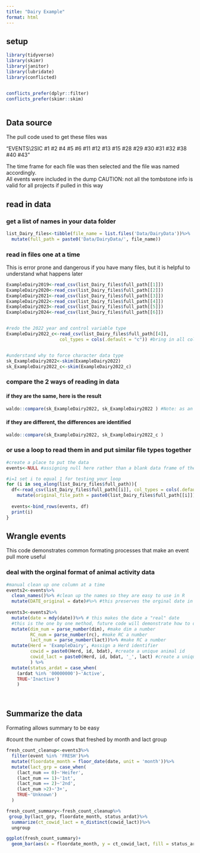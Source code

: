 ```yaml
---
title: "Dairy Example"
format: html
---
```


## setup

```r
library(tidyverse)
library(skimr)
library(janitor)
library(lubridate)
library(conflicted)


conflicts_prefer(dplyr::filter)
conflicts_prefer(skimr::skim)



```

## Data source

The pull code used to get these files was

"EVENTS\2SIC #1 #2 #4 #5 #6 #11 #12 #13 #15 #28 #29 #30 #31 #32 #38 #40 #43"

The time frame for each file was then selected and the file was named accordingly.  
All events were included in the dump
CAUTION: not all the tombstone info is valid for all projects if pulled in this way

## read in data

### get a list of names in your data folder

```r
list_Dairy_files<-tibble(file_name = list.files('Data/DairyData'))%>%
  mutate(full_path = paste0('Data/DairyData/', file_name))

```


### read in files one at a time

This is error prone and dangerous if you have many files, but it is helpful to understand what happens later

```r
ExampleDairy2019<-read_csv(list_Dairy_files$full_path[[1]])
ExampleDairy2020<-read_csv(list_Dairy_files$full_path[[2]])
ExampleDairy2021<-read_csv(list_Dairy_files$full_path[[3]])
ExampleDairy2022<-read_csv(list_Dairy_files$full_path[[4]])
ExampleDairy2023<-read_csv(list_Dairy_files$full_path[[5]])
ExampleDairy2024<-read_csv(list_Dairy_files$full_path[[6]])


#redo the 2022 year and control variable type
ExampleDairy2022_c<-read_csv(list_Dairy_files$full_path[[4]], 
                    col_types = cols(.default = "c")) #bring in all columns as characters


#understand why to force character data type
sk_ExampleDairy2022<-skim(ExampleDairy2022)
sk_ExampleDairy2022_c<-skim(ExampleDairy2022_c)

```

### compare the 2 ways of reading in data

#### if they are the same, here is the result

```r

waldo::compare(sk_ExampleDairy2022, sk_ExampleDairy2022 ) #Note: as an example of perfect match,  compared the same file to itself 

```

#### if they are different, the differences are identified

```r
waldo::compare(sk_ExampleDairy2022, sk_ExampleDairy2022_c ) 

```

### or use a loop to read them in and put similar file types together

```r


#create a place to put the data
events<-NULL #assigning null here rather than a blank data frame of the correct dimensions is generally frowned upon from a programing perspective but is a hack that works for most DC305 data you will encounter 

#i=1 set i to equal 1 for testing your loop
for (i in seq_along(list_Dairy_files$full_path)){
  df<-read_csv(list_Dairy_files$full_path[[i]], col_types = cols(.default = "c"))%>%
    mutate(original_file_path = paste0(list_Dairy_files$full_path[[i]]))
  
  events<-bind_rows(events, df)
  print(i)
}

```

## Wrangle events

This code demonstrates common formating processes that make an event pull more useful



### deal with the orginal format of animal activity data
```r
#manual clean up one column at a time
events2<-events%>%
  clean_names()%>% #clean up the names so they are easy to use in R
  mutate(DATE_original = date)#%>% #this preserves the orginal date in case your reformating fails
  
events3<-events2%>%
  mutate(date = mdy(date))%>% # this makes the date a "real" date
  #this is the one by one method, future code will demonstrate how to do this to a list of columns
  mutate(dim_num = parse_number(dim), #make dim a number
         RC_num = parse_number(rc), #make RC a number
         lact_num = parse_number(lact))%>% #make RC a number
  mutate(Herd = 'ExampleDairy', #assign a Herd identifier
         cowid = paste0(Herd, id, bdat), #create a unique animal id 
         cowid_lact = paste0(Herd, id, bdat, '_', lact) #create a unique id for cow/lactation
         ) %>%
  mutate(status_ardat = case_when(
    (ardat %in% '00000000')~'Active', 
    TRUE~'Inactive')
    )




```

## Summarize the data

Formating allows summary to be easy

#count the number of cows that freshed by month and lact group
```r

fresh_count_cleanup<-events3%>%
  filter(event %in% 'FRESH')%>%
  mutate(floordate_month = floor_date(date, unit = 'month'))%>% 
  mutate(lact_grp = case_when(
    (lact_num == 0)~'Heifer', 
    (lact_num == 1)~'1st', 
    (lact_num == 2)~'2nd', 
    (lact_num >2)~'3+', 
    TRUE~'Unknown')
  )

fresh_count_summary<-fresh_count_cleanup%>%
 group_by(lact_grp, floordate_month, status_ardat)%>%
  summarize(ct_cowid_lact = n_distinct(cowid_lact))%>%
  ungroup

ggplot(fresh_count_summary)+
  geom_bar(aes(x = floordate_month, y = ct_cowid_lact, fill = status_ardat), stat = 'identity')

```

